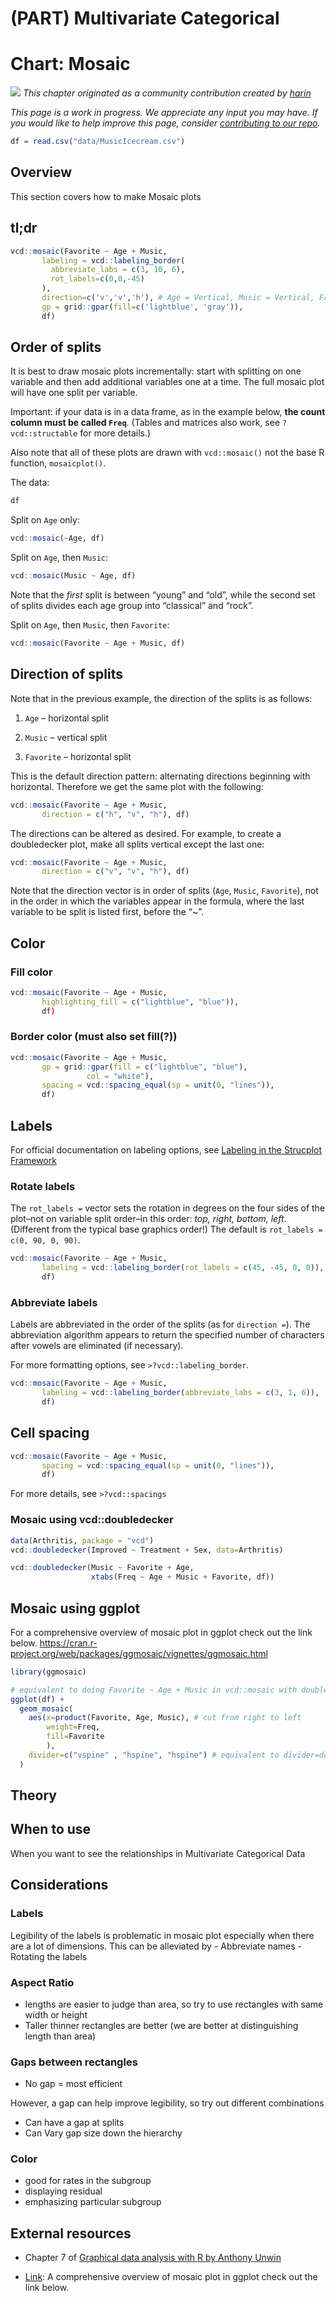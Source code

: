 # (PART) Multivariate Categorical {-}

# Chart: Mosaic {#mosaic}

<!-- Chapter Banner -->
![](images/banners/banner_mosaic.png)
*This chapter originated as a community contribution created by [harin](https://github.com/harin){target="_blank"}*

*This page is a work in progress. We appreciate any input you may have. If you would like to help improve this page, consider [contributing to our repo](contribute.html).*

```r
df = read.csv("data/MusicIcecream.csv")
```


## Overview

This section covers how to make Mosaic plots

## tl;dr

```r
vcd::mosaic(Favorite ~ Age + Music, 
       labeling = vcd::labeling_border(
         abbreviate_labs = c(3, 10, 6),
         rot_labels=c(0,0,-45)
       ),
       direction=c('v','v','h'), # Age = Vertical, Music = Vertical, Favoriate = Horizonal (a.k.a DoubleDecker)
       gp = grid::gpar(fill=c('lightblue', 'gray')),
       df)
```

## Order of splits

It is best to draw mosaic plots incrementally: start with splitting on one variable and then add additional variables one at a time. The full mosaic plot will have one split per variable.

Important: if your data is in a data frame, as in the example below, **the count column must be called `Freq`**. (Tables and matrices also work, see `?vcd::structable` for more details.)

Also note that all of these plots are drawn with `vcd::mosaic()` not the base R function, `mosaicplot()`.

The data:
``` r
df
```

Split on `Age` only:

``` r
vcd::mosaic(~Age, df)
```

Split on `Age`, then `Music`:

```r
vcd::mosaic(Music ~ Age, df)
```

Note that the *first* split is between "young" and "old", while the second set of splits divides each age group into "classical" and "rock".

Split on `Age`, then `Music`, then `Favorite`:

```r
vcd::mosaic(Favorite ~ Age + Music, df)
```

## Direction of splits

Note that in the previous example, the direction of the splits is as follows:

1.  `Age` -- horizontal split

2.  `Music` -- vertical split

3.  `Favorite` -- horizontal split

This is the default direction pattern: alternating directions beginning with horizontal. Therefore we get the same plot with the following:

```r
vcd::mosaic(Favorite ~ Age + Music, 
       direction = c("h", "v", "h"), df)
```

The directions can be altered as desired. For example, to create a doubledecker plot, make all splits vertical except the last one:

```r
vcd::mosaic(Favorite ~ Age + Music,
       direction = c("v", "v", "h"), df)
```

Note that the direction vector is in order of splits (`Age`, `Music`, `Favorite`), not in the order in which the variables appear in the formula, where the last variable to be split is listed first, before the "~".

## Color

### Fill color

```r
vcd::mosaic(Favorite ~ Age + Music, 
       highlighting_fill = c("lightblue", "blue")),
       df)
```

### Border color (must also set fill(?))

```r
vcd::mosaic(Favorite ~ Age + Music,
       gp = grid::gpar(fill = c("lightblue", "blue"),
                 col = "white"),
       spacing = vcd::spacing_equal(sp = unit(0, "lines")),
       df)
```


## Labels

For official documentation on labeling options, see [Labeling in the Strucplot Framework](http://ftp.auckland.ac.nz/software/CRAN/doc/vignettes/vcd/labeling.pdf){target="_blank"}

### Rotate labels

The `rot_labels =` vector sets the rotation in degrees on the four sides of the plot--not on variable split order--in this order: *top, right, bottom, left*. (Different from the typical base graphics order!) The default is `rot_labels = c(0, 90, 0, 90)`.

```r
vcd::mosaic(Favorite ~ Age + Music, 
       labeling = vcd::labeling_border(rot_labels = c(45, -45, 0, 0)),
       df)
```


### Abbreviate labels

Labels are abbreviated in the order of the splits (as for `direction =`). The abbreviation algorithm appears to return the specified number of characters after vowels are eliminated (if necessary).

For more formatting options, see `>?vcd::labeling_border`.

```r
vcd::mosaic(Favorite ~ Age + Music, 
       labeling = vcd::labeling_border(abbreviate_labs = c(3, 1, 6)), 
       df)
```

## Cell spacing

```r
vcd::mosaic(Favorite ~ Age + Music,
       spacing = vcd::spacing_equal(sp = unit(0, "lines")),
       df)
```

For more details, see `>?vcd::spacings`


### Mosaic using vcd::doubledecker

```r
data(Arthritis, package = "vcd")
vcd::doubledecker(Improved ~ Treatment + Sex, data=Arthritis)
```

```r
vcd::doubledecker(Music ~ Favorite + Age, 
                  xtabs(Freq ~ Age + Music + Favorite, df))
```

## Mosaic using ggplot

For a comprehensive overview of mosaic plot in ggplot check out the link below.
[https://cran.r-project.org/web/packages/ggmosaic/vignettes/ggmosaic.html](https://cran.r-project.org/web/packages/ggmosaic/vignettes/ggmosaic.html){target="_blank"}

```r
library(ggmosaic)

# equivalent to doing Favorite ~ Age + Music in vcd::mosaic with doubledecker style cut
ggplot(df) + 
  geom_mosaic(
    aes(x=product(Favorite, Age, Music), # cut from right to left 
        weight=Freq,
        fill=Favorite
        ),
    divider=c("vspine" , "hspine", "hspine") # equivalent to divider=ddecker()
  ) 
```


## Theory

## When to use

When you want to see the relationships in Multivariate Categorical Data

## Considerations

### Labels

Legibility of the labels is problematic in mosaic plot especially when there are a lot of dimensions. This can be alleviated by
- Abbreviate names
- Rotating the labels

### Aspect Ratio
- lengths are easier to judge than area, so try to use rectangles with same width or height
- Taller thinner rectangles are better (we are better at distinguishing length than area)

### Gaps between rectangles
- No gap = most efficient

However, a gap can help improve legibility, so try out different combinations

- Can have a gap at splits
- Can Vary gap size down the hierarchy

### Color
- good for rates in the subgroup
- displaying residual
- emphasizing particular subgroup

## External resources

- Chapter 7 of [Graphical data analysis with R by Anthony Unwin](https://www.crcpress.com/Graphical-Data-Analysis-with-R/Unwin/p/book/9781498715232){target="_blank"}

- [Link](https://cran.r-project.org/web/packages/ggmosaic/vignettes/ggmosaic.html){target="_blank"}: A comprehensive overview of mosaic plot in ggplot check out the link below.
